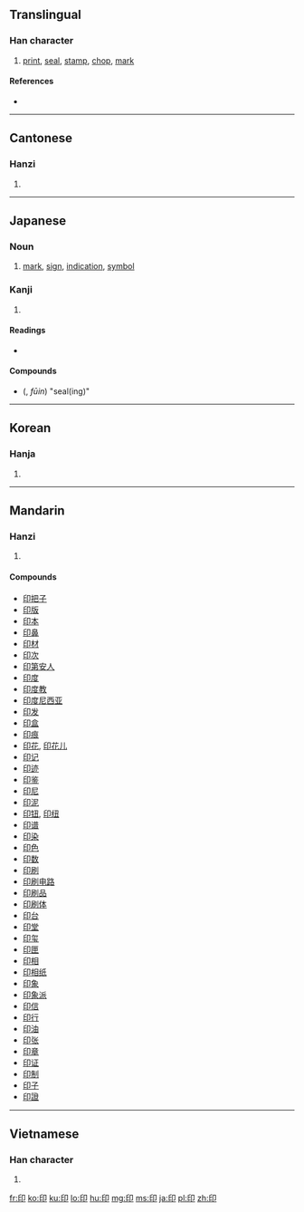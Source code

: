 ==Translingual==
{{stroke order|strokes=6}}

===Han character===
{{Han char|rn=26|rad=卩|as=04|sn=6|four=7772<sub>0</sub>|canj=竹心尸中 (HPSL)}}

# [[print]], [[seal]], [[stamp]], [[chop]], [[mark]]

====References====
* {{Han ref|kx=0159.100|dkj=02848|dj=0363.160|hdz=10312.020|uh=5370|ud=21360|bh=A64C|bd=42572}}

----

==Cantonese==

===Hanzi===
{{yue-hanzi|jyut=|y=yan3}}

# {{defn|lang=yue|sort=卩04}}

----

==Japanese==

===Noun===
{{ja-noun|k|hira=しるし|rom=shirushi}}

# [[mark]], [[sign]], [[indication]], [[symbol]]

===Kanji===
{{ja-kanji|grade=4|rs=卩04}}

# {{defn|lang=ja|sort=卩04}}

====Readings====
* {{ja-readings|on=[[いん]] (in)|kun=[[しるし]] (shirushi)}}

====Compounds====
{{top2}}
* {{l|ja|封印}} ({{l|ja|ふういん}}, ''fūin'') "seal(ing)"
{{mid2}}
{{bottom}}

----

==Korean==

===Hanja===
{{ko-hanja|hangeul=[[인]], [[끋]]|rv=in, kkeut|mr=in, kkŭt}}

# {{defn|lang=ko|sort=卩04}}

----

==Mandarin==

===Hanzi===
{{cmn-hanzi|pin=[[yìn]] ([[yin4]])|wg=yin<sup>4</sup>}}

# {{defn|lang=cmn|sort=卩04}}

====Compounds====
* [[印把子]]
* [[印版]]
* [[印本]]
* [[印鼻]]
* [[印材]]
* [[印次]]
* [[印第安人]]
* [[印度]]
* [[印度教]]
* [[印度尼西亚]]
* [[印发]]
* [[印盒]]
* [[印痕]]
* [[印花]], [[印花儿]]
* [[印记]]
* [[印迹]]
* [[印鉴]]
* [[印尼]]
* [[印泥]]
* [[印钮]], [[印纽]]
* [[印谱]]
* [[印染]]
* [[印色]]
* [[印数]]
* [[印刷]]
* [[印刷电路]]
* [[印刷品]]
* [[印刷体]]
* [[印台]]
* [[印堂]]
* [[印玺]]
* [[印匣]]
* [[印相]]
* [[印相纸]]
* [[印象]]
* [[印象派]]
* [[印信]]
* [[印行]]
* [[印油]]
* [[印张]]
* [[印章]]
* [[印证]]
* [[印制]]
* [[印子]]
* [[印證]]

----

==Vietnamese==

===Han character===
{{vi-hantu|[[ấn]], [[in]], [[ắng]]|rs=卩04}}

# {{defn|lang=vi|sort=卩04}}

[[fr:印]]
[[ko:印]]
[[ku:印]]
[[lo:印]]
[[hu:印]]
[[mg:印]]
[[ms:印]]
[[ja:印]]
[[pl:印]]
[[zh:印]]